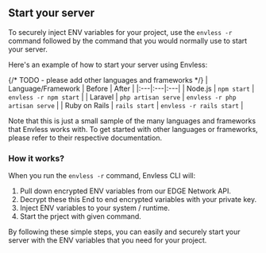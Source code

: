 ## Start your server

To securely inject ENV variables for your project, use the `envless -r` command followed by the command that you would normally use to start your server.

Here's an example of how to start your server using Envless:

{/* TODO - please add other languages and frameworks */}
| Language/Framework | Before | After |
|:---|:---|:---|
| Node.js | `npm start` | `envless -r npm start` |
| Laravel | `php artisan serve` | `envless -r php artisan serve` |
| Ruby on Rails | `rails start` | `envless -r rails start` |

Note that this is just a small sample of the many languages and frameworks that Envless works with. To get started with other languages or frameworks, please refer to their respective documentation.

### How it works?
When you run the `envless -r` command, Envless CLI will:

1. Pull down encrypted ENV variables from our EDGE Network API.
2. Decrypt these this End to end encrypted variables with your private key.
3. Inject ENV variables to your system / runtime.
4. Start the prject with given command.

By following these simple steps, you can easily and securely start your server with the ENV variables that you need for your project.